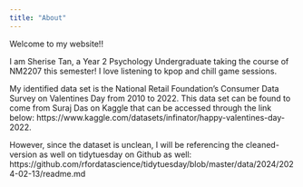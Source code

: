 ```yaml
---
title: "About"
---
```


Welcome to my website!!

I am Sherise Tan, a Year 2 Psychology Undergraduate taking the course of NM2207 this semester! I love listening to kpop and chill game sessions.

My identified data set is the National Retail Foundation's Consumer Data Survey on Valentines Day from 2010 to 2022. This data set can be found to come from Suraj Das on Kaggle that can be accessed through the link below: https://www.kaggle.com/datasets/infinator/happy-valentines-day-2022.

However, since the dataset is unclean, I will be referencing the cleaned-version as well on tidytuesday on Github as well: https://github.com/rfordatascience/tidytuesday/blob/master/data/2024/2024-02-13/readme.md
